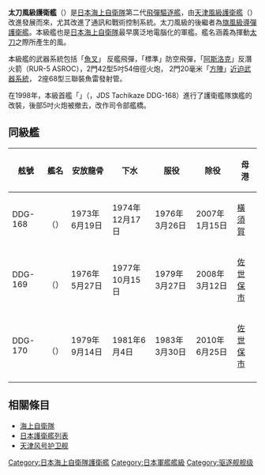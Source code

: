 {{noteTA
|1=zh-tw:飛彈;zh-cn:导弹;zh-hk:導彈;
}}
{{軍艦模板
|名稱= 太刀風級 [[File:Naval_Ensign_of_Japan.svg|30px]]<br /><small>たちかぜ型</small>
|圖片= [[File:JDS_Asakaze_DDG169.jpg|300px]]
|照片說明= 太刀風級二號艦朝風號。2004年[[環太平洋軍事演習|環太平洋軍事演習]]（RIMPAC）其間攝於[[夏威夷|夏威夷]][[珍珠港|珍珠港]]內。
|艦種= [[護衛艦_(日本)#導彈護衛艦（DDG）|飛彈護衛艦]]（[[飛彈驅逐艦|飛彈驅逐艦]]）
|擁有國= {{JAP}}
|前型= [[天津風級護衛艦|天津風級]]（{{lang|ja|あまつかぜ型}}）
|次型= [[旗風級護衛艦|旗風級]]（{{lang|ja|はたかぜ型}}）
|同型= 見[[#同級艦|同級艦]]章節
|竣工= 1974/12/17
|結局= 2010年 6月25日 除役
|基準= 3,850噸
|滿載= 5,200噸
|長度= 143米
|闊度= 14.3米
|吃水= 4.65米
|鍋爐= 2座[[三菱|三菱]]船用兩段式蒸氣渦輪機<br>高/中壓、低壓<br>(40kg/cm<sup>2</sup> 450℃ 120t/h)<br>主機：2座三菱長崎CE雙體高壓水鍋爐
|引擎= 蒸氣渦輪2軸（馬力60,000匹）
|極速= 32節
|續航=4400浬（20節）
|乘員= 250人，艦長[[中校|二等海佐]]編階
|裝備= 2座Mk 42艦砲(DDG-168在1999年將艦尾的MK-42拆除)<br />2座20毫米[[方陣近迫武器系統|方陣快炮]]<br />2座68型3連裝324mm魚雷發射管<br />MK-13 Mod4單臂發射器＊1(裝彈量40枚，可裝填 [[RIM-24飛彈|韃靼飛彈]]/[[標準一型飛彈|標準一型飛彈]]與[[AGM-84魚叉反艦飛彈|魚叉飛彈]])<br />[[阿斯洛克反潜导弹|阿斯洛克反潜导弹]]<br />四座Mk 137反制誘餌發射器<br />12.7mm機槍＊4
|裝甲=
}}
'''太刀風級護衛艦'''（{{lang-ja|たちかぜ型護衛艦}}）是[[日本海上自衛隊|日本海上自衛隊]]第二代[[飛彈驅逐艦|飛彈驅逐艦]]，由[[天津風級護衛艦|天津風級護衛艦]]（{{lang|ja|あまつかぜ型}}）改進發展而來，尤其改進了通訊和戰術控制系統。太刀風級的後繼者為[[旗風級導彈護衛艦|旗風級導彈護衛艦]]。本級艦也是[[日本海上自衛隊|日本海上自衛隊]]最早廣泛地電腦化的軍艦。艦名涵義為揮動[[太刀|太刀]]之際所產生的風。

本級艦的武器系統包括「[[AGM-84魚叉反艦飛彈|魚叉]]」 反艦飛彈，「標準」防空飛彈，「[[阿斯洛克反潛火箭|阿斯洛克]]」反潛火箭（RUR-5 ASROC），2門42型5吋54倍徑火炮， 2門20毫米「[[方陣快砲|方陣]]」[[近迫武器系統|近迫武器系統]]， 2座68型三聯裝魚雷發射管。

在1998年，本級首艦「{{link-ja|太刀風號護衛艦|たちかぜ (護衛艦)|太刀風}}」（{{lang|ja|たちかぜ}}，JDS Tachikaze DDG-168）進行了護衛艦隊旗艦的改裝，後部5吋火炮被撤去，改作司令部艦橋。

== 同級艦 ==
{|class=wikitable
! 舷號 || 艦名 || 安放龍骨 || 下水 || 服役 || 除役 || 母港 
|-
| DDG-168 ||{{link-ja|太刀風號護衛艦|たちかぜ (護衛艦)|太刀風}}<br>（{{lang|ja|たちかぜ}}）|| 1973年6月19日 || 1974年12月17日 || 1976年3月26日  || 2007年1月15日 || [[橫須賀|橫須賀]]
|-
| DDG-169 ||{{link-ja|朝風號護衛艦|あさかぜ (護衛艦)|朝風}}<br>（{{lang|ja|あさかぜ}}）|| 1976年5月27日 || 1977年10月15日  || 1979年3月27日 || 2008年3月12日|| [[佐世保市|佐世保市]]
|-
| DDG-170 || {{link-ja|澤風號護衛艦|さわかぜ (護衛艦)|澤風}}<br>（{{lang|ja|さわかぜ}}）|| 1979年9月14日 || 1981年6月4日  || 1983年3月30日 || 2010年6月25日|| [[佐世保市|佐世保市]]
|-
|}

== 相關條目 ==
* [[海上自衛隊|海上自衛隊]]
* [[護衛艦_(日本)#護衛艦列表|日本護衛艦列表]]
* [[天津风号护卫舰|天津风号护卫舰]]

{{太刀風級護衛艦}}
{{日本護衛艦}}

{{DEFAULTSORT:Tachikaze}}
[[Category:日本海上自衛隊護衛艦|Category:日本海上自衛隊護衛艦]]
[[Category:日本軍艦艦級|Category:日本軍艦艦級]]
[[Category:驱逐舰舰级|Category:驱逐舰舰级]]